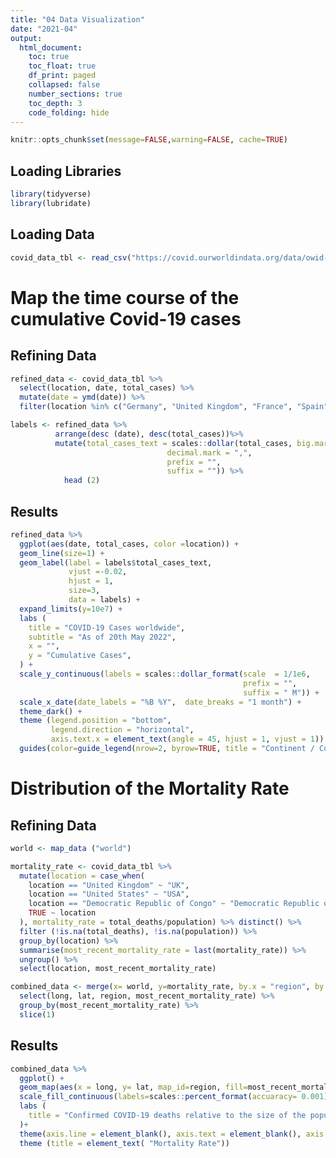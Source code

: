 ```yaml
---
title: "04 Data Visualization"
date: "2021-04"
output:
  html_document:
    toc: true
    toc_float: true
    df_print: paged
    collapsed: false
    number_sections: true
    toc_depth: 3
    code_folding: hide
---
```


```r
knitr::opts_chunk$set(message=FALSE,warning=FALSE, cache=TRUE)
```
## Loading Libraries 
```r
library(tidyverse)
library(lubridate)
```
## Loading Data
```r
covid_data_tbl <- read_csv("https://covid.ourworldindata.org/data/owid-covid-data.csv")

```
# Map the time course of the cumulative Covid-19 cases

## Refining Data
```r
refined_data <- covid_data_tbl %>% 
  select(location, date, total_cases) %>%
  mutate(date = ymd(date)) %>% 
  filter(location %in% c("Germany", "United Kingdom", "France", "Spain", "United States")) 

labels <- refined_data %>%
          arrange(desc (date), desc(total_cases))%>% 
          mutate(total_cases_text = scales::dollar(total_cases, big.mark = ".", 
                                   decimal.mark = ",", 
                                   prefix = "", 
                                   suffix = "")) %>% 
            head (2)
```


## Results
```r
refined_data %>% 
  ggplot(aes(date, total_cases, color =location)) + 
  geom_line(size=1) + 
  geom_label(label = labels$total_cases_text,
             vjust =-0.02,
             hjust = 1,
             size=3, 
             data = labels) +
  expand_limits(y=10e7) +
  labs (
    title = "COVID-19 Cases worldwide",
    subtitle = "As of 20th May 2022",
    x = "",
    y = "Cumulative Cases",
  ) +
  scale_y_continuous(labels = scales::dollar_format(scale  = 1/1e6, 
                                                    prefix = "", 
                                                    suffix = " M")) + 
  scale_x_date(date_labels = "%B %Y",  date_breaks = "1 month") + 
  theme_dark() + 
  theme (legend.position = "bottom",
         legend.direction = "horizontal",
         axis.text.x = element_text(angle = 45, hjust = 1, vjust = 1)) + 
  guides(color=guide_legend(nrow=2, byrow=TRUE, title = "Continent / Country"))
```

# Distribution of the Mortality Rate

## Refining Data
```r
world <- map_data ("world") 

mortality_rate <- covid_data_tbl %>% 
  mutate(location = case_when(
    location == "United Kingdom" ~ "UK",
    location == "United States" ~ "USA",
    location == "Democratic Republic of Congo" ~ "Democratic Republic of the Congo",
    TRUE ~ location
  ), mortality_rate = total_deaths/population) %>% distinct() %>% 
  filter (!is.na(total_deaths), !is.na(population)) %>%
  group_by(location) %>% 
  summarise(most_recent_mortality_rate = last(mortality_rate)) %>% 
  ungroup() %>% 
  select(location, most_recent_mortality_rate)

combined_data <- merge(x= world, y=mortality_rate, by.x = "region", by.y = "location") %>% 
  select(long, lat, region, most_recent_mortality_rate) %>% 
  group_by(most_recent_mortality_rate) %>% 
  slice(1)


```
## Results


```r
combined_data %>% 
  ggplot() + 
  geom_map(aes(x = long, y= lat, map_id=region, fill=most_recent_mortality_rate), map=world) + 
  scale_fill_continuous(labels=scales::percent_format(accuaracy= 0.001), low="lightgreen", high="darkgreen")+
  labs (
    title = "Confirmed COVID-19 deaths relative to the size of the population",
  )+
  theme(axis.line = element_blank(), axis.text = element_blank(), axis.ticks = element_blank(), axis.title = element_blank())+
  theme (title = element_text( "Mortality Rate"))
```

